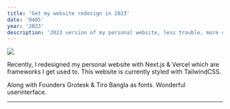 ```yaml
---
title: 'Get my website redesign in 2023'
date: '0405'
year: '2023'
description: '2023 version of my personal website, less trouble, more concentrate. With good user-interface and user-experience. Developed with Next.js.'
---
```


<Image src="/writing/website.png" />

Recently, I redesigned my personal website with Next.js & Vercel which are frameworks I get used to. This website is currently styled with TailwindCSS.

Along with Founders Grotesk & Tiro Bangla as fonts. Wonderful userinterface.

---